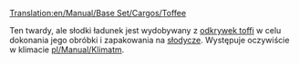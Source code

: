 [[Translation:en/Manual/Base Set/Cargos/Toffee]]

{{pl/Manual/Base Set/Cargos/Ładunek|name=Toffi
|image=en/Manual/Base Set/ToffeeQuarry.png
|produced=[[pl/Manual/Base Set/Industries/Odkrywka toffi|Odkrywka toffi]]
|accepted=[[pl/Manual/Base Set/Industries/Zakład cukierniczy|Zakład cukierniczy]]
}}

Ten twardy, ale słodki ładunek jest wydobywany z [[pl/Manual/Base Set/Industries/Odkrywka toffi|odkrywek toffi]] w celu dokonania jego obróbki i zapakowania na [[pl/Manual/Base Set/Cargos/Słodycze|słodycze]]. Występuje oczywiście w klimacie [[pl/Manual/Klimat]]m.

{{pl/Manual/Navbox Ładunek}}